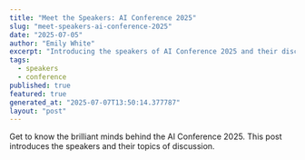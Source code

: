 ```yaml
---
title: "Meet the Speakers: AI Conference 2025"
slug: "meet-speakers-ai-conference-2025"
date: "2025-07-05"
author: "Emily White"
excerpt: "Introducing the speakers of AI Conference 2025 and their discussion topics."
tags:
  - speakers
  - conference
published: true
featured: true
generated_at: "2025-07-07T13:50:14.377787"
layout: "post"
---
```


Get to know the brilliant minds behind the AI Conference 2025. This post introduces the speakers and their topics of discussion.